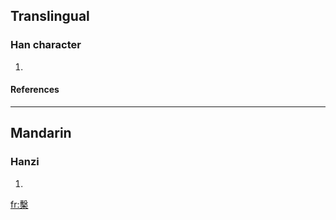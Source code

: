 ==Translingual==
===Han character===
{{Han char|rn=75|rad=木|as=13|sn=17|four=5790<sub>4</sub>|canj=十水木 (JED)}}
# {{defn|Han|sort=木13}}
====References====
{{Han ref|kx=0557.010|dkj=15666|dj=0946.090|hdz=21299.160|uh=6A95|ud=27285|bh=ED40|bd=60736}}

----
==Mandarin==
===Hanzi===
{{cmn-hanzi|pin=[[jì]] ([[ji4]]), [[xì]] ([[xi4]])|wg=chi<sup>4</sup>, hsi<sup>4</sup>}}
# {{defn|Mandarin}}

[[fr:檕]]